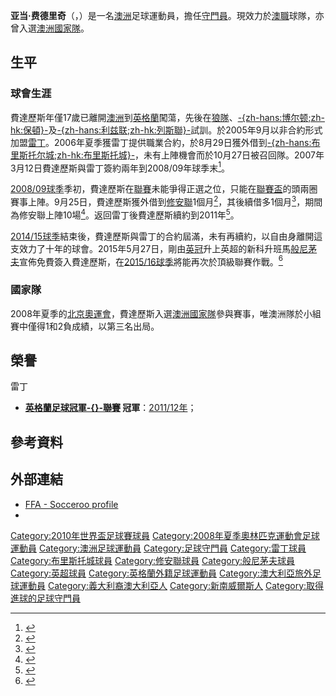 {{noteta|G1=足球|G2=EPL|G3=FAcup
|T=zh-hans:亚当·费德里奇;zh-hk:亞當·費達歷斯;zh-tw:亞當·費德里奇;
|1=zh-hans:亚当·费德里奇;zh-hk:亞當·費達歷斯;zh-tw:亞當·費德里奇;
|2=zh-hans:费德里奇;zh-hk:費達歷斯;zh-tw:費德里奇;
}}

{{Infobox football biography
| name        = 亚当·费德里奇<br />''Adam Federici''
| image       = AdamFederici.jpg
| fullname    = Adam Jay Gogić Federici<ref>{{cite web |url=http://www.football-league.co.uk/news/article/2015/the-football-league-retained-and-released-list-2491522.aspx |title=The Football League Retained List |publisher=The Football League |date=12 June 2015 |accessdate=16 June 2015 |archive-date=2016-03-04 |archive-url=https://web.archive.org/web/20160304055508/http://www.football-league.co.uk/news/article/2015/the-football-league-retained-and-released-list-2491522.aspx |dead-url=no }}</ref>
|         dateofbirth = {{birth date and age|1985|1|31|df=yes}}
|         cityofbirth = [[瑙拉|瑙拉]] 
|      countryofbirth = [[澳洲|澳洲]]
|              height = {{height|m=1.88}}
|            position = [[守門員|守門員]]
|         currentclub = [[麥克阿瑟足球會|麥克阿瑟]]
|          clubnumber = 1
| youthyears1 =     
| youthclubs1 = 赫斯基森海鷗
| youthyears2 =     
| youthclubs2 = {{link-en|新南威爾斯體育學院|NSW Institute of Sport|新南威爾斯體育學院}}
| youthyears3 = 2002
| youthclubs3 = {{link-en|澳洲體育學院|Australian Institute of Sport Football (Soccer) Program|澳洲體育學院}}
| years1   = 2003      
| clubs1 = [[伍尔弗汉普顿流浪足球俱乐部|伍尔弗汉普顿流浪]]  
| caps1 = 0   
| goals1 = 0
| years2   = 2003–2004 
| clubs2 = [[SEF多域斯1903|多域斯]]                           
| caps2 = 5    
| goals2 = 0
| years3   = 2005–2015 
| clubs3 = [[雷丁足球俱樂部|雷丁]]                                  
| caps3 = 209 
| goals3 = 1
| years4   = 2005      
| clubs4 = → [[梅登黑德聯足球會|梅登黑德聯]]
| caps4 = 15  
| goals4 = 0
| years5   = 2005–2006 
| clubs5 = → [[諾斯伍德足球會|諾斯伍德]]
| caps5 = 4   
| goals5 = 0
| years6   = 2005–2006 
| clubs6 = → [[卡爾夏登競技足球會|卡爾夏登]]
| caps6 = 25  
| goals6 = 0
| years7   = 2006      
| clubs7 = → [[布里斯托尔城足球俱乐部|布里斯托尔城]]
| caps7 = 0   
| goals7 = 0
| years8   = 2008      
| clubs8 = → [[修安联足球俱乐部|修安联]]
| caps8 = 10  
| goals8 = 0
| years9   = 2015–2018     
| clubs9 = [[伯恩茅斯足球俱乐部|伯恩茅斯]]                        
| caps9 = 8  
| goals9 = 0
| years10 = 2017
| clubs10 = → [[诺丁汉森林足球俱乐部|诺丁汉森林]]
| caps10 = 0
| goals10 = 0
| years11   = 2018–2020     
| clubs11 = [[史篤城足球會|史篤城]]                       
| caps11 = 8  
| goals11 = 0
| years12   = 2020–     
| clubs12 = [[麥克阿瑟足球會|麥克阿瑟]]                       
| caps12 = 2  
| goals12 = 0
| nationalyears1  = 2004–2005 
| nationalteam1  = 澳洲U20
| nationalcaps1 = 5 
| nationalgoals1 = 0
| nationalyears2  = 2008 
| nationalteam2 = 澳洲U23
| nationalcaps2 = 5 
| nationalgoals2 = 0
| nationalyears3  = 2010–2016 
| nationalteam3 = [[澳洲國家足球隊|澳洲]] 
| nationalcaps3 = 16 
| nationalgoals3 = 0
|            pcupdate = 2021年1月3日
|            ntupdate = 2016年6月7日
}}
'''亚当·费德里奇'''（{{lang-en|'''Adam Jay Federici'''}}，{{bd|1985年|1月31日|catidx=Federici, Adam}}）是一名[[澳洲|澳洲]]足球運動員，擔任[[守門員|守門員]]。現效力於[[澳職|澳職]]球隊{{le|麥克阿瑟足球俱樂部|Macarthur FC|麥克阿瑟}}，亦曾入選[[澳洲國家足球隊|澳洲國家隊]]。

== 生平 ==
=== 球會生涯 ===
費達歷斯年僅17歲已離開[[澳洲|澳洲]]到[[英格蘭|英格蘭]]闖蕩，先後在[[伍尔弗汉普顿流浪足球俱乐部|狼隊]]、[[博尔顿足球俱乐部|-{zh-hans:博尔顿;zh-hk:保頓}-]]及[[利兹联足球俱乐部|-{zh-hans:利兹联;zh-hk:列斯聯}-]]試訓。於2005年9月以非合約形式加盟[[雷丁足球俱樂部|雷丁]]。2006年夏季獲雷丁提供職業合約，於8月29日獲外借到[[布里斯托尔城足球俱乐部|-{zh-hans:布里斯托尔城;zh-hk:布里斯托城}-]]，未有上陣機會而於10月27日被召回隊。2007年3月12日費達歷斯與雷丁簽約兩年到2008/09年球季末<ref>{{cite news | date=2007-03-12 | url=http://www.readingfc.premiumtv.co.uk/page/NewsDetail/0,,10306~995413,00.html | title=Federici signs new two year contract | work=雷丁官網 | accessdate=2008-12-27 | deadurl=yes | archiveurl=https://archive.is/20120805120049/http://www.readingfc.premiumtv.co.uk/page/NewsDetail/0,,10306~995413,00.html | archivedate=2012-08-05 }}</ref>。

[[2008年至2009年英格蘭足球甲級聯賽|2008/09球季]]季初，費達歷斯在[[英格蘭足球甲級聯賽|聯賽]]未能爭得正選之位，只能在[[英格蘭聯賽盃|聯賽盃]]的頭兩圈賽事上陣。9月25日，費達歷斯獲外借到[[修安联足球俱乐部|修安聯]]1個月<ref>{{cite news | date=2008-09-25 | url=http://news.bbc.co.uk/sport1/hi/football/teams/s/southend_utd/7636216.stm | title=Reading loan Federici to Southend | publisher=[[BBC|BBC]] Sport | accessdate=2008-12-27}}</ref>，其後續借多1個月<ref>{{cite news | date=2008-10-23 | url=http://www.readingfc.premiumtv.co.uk/page/NewsDetail/0,,10306~1429529,00.html | title=Federici extends Southend loan | publisher=雷丁官網 | accessdate=2008-12-27 | deadurl=yes | archiveurl=https://web.archive.org/web/20081027210143/http://www.readingfc.premiumtv.co.uk/page/NewsDetail/0%2C%2C10306~1429529%2C00.html | archivedate=2008-10-27 }}</ref>，期間為修安聯上陣10場<ref>{{cite news | date=2008-11-24 | url=http://www.readingfc.premiumtv.co.uk/page/NewsDetail/0,,10306~1465134,00.html | title=Federici back after successful loan | publisher=雷丁官網 | accessdate=2008-12-27 | deadurl=yes | archiveurl=https://web.archive.org/web/20090113001343/http://www.readingfc.premiumtv.co.uk/page/NewsDetail/0%2C%2C10306~1465134%2C00.html | archivedate=2009-01-13 }}</ref>。返回雷丁後費達歷斯續約到2011年<ref>{{cite news|date=2008-12-11|url=http://www.readingfc.co.uk/page/NewsDetail/0,,10306~1483359,00.html|title=Federici signs new contract|publisher=雷丁官網|accessdate=2008-12-27|deadurl=yes|archiveurl=https://web.archive.org/web/20081214065645/http://www.readingfc.co.uk/page/NewsDetail/0%2C%2C10306~1483359%2C00.html|archivedate=2008-12-14}}</ref>。

[[2014年至2015年英格蘭足球冠軍聯賽|2014/15球季]]結束後，費達歷斯與雷丁的合約屆滿，未有再續約，以自由身離開這支效力了十年的球會。2015年5月27日，剛由[[英格蘭足球冠軍聯賽|英冠]]升上英超的新科升班馬[[般尼茅夫足球會|般尼茅夫]]宣佈免費簽入費達歷斯，在[[2015年至2016年英格蘭足球超級聯賽|2015/16球季]]將能再次於頂級聯賽作戰。<ref>{{cite news |url=http://www.bbc.com/sport/0/football/32900802 |title=Adam Federici: Bournemouth sign Reading goalkeeper |publisher=BBC Sport |date=2015-05-27 |accessdate=2015-07-09 |archive-date=2015-05-30 |archive-url=https://web.archive.org/web/20150530013429/http://www.bbc.com/sport/0/football/32900802 |dead-url=no }}</ref>

=== 國家隊 ===
2008年夏季的[[2008年夏季奥林匹克运动会|北京奧運會]]，費達歷斯入選[[澳洲國家足球隊|澳洲國家隊]]參與賽事，唯澳洲隊於小組賽中僅得1和2負成績，以第三名出局。

== 榮譽 ==
;雷丁
* '''[[英格蘭足球冠軍聯賽|英格蘭足球冠軍-{}-聯賽]] 冠軍'''：[[2011年至2012年英格蘭足球冠軍聯賽|2011/12年]]；

== 參考資料 ==
{{reflist}}

== 外部連結 ==
* [https://web.archive.org/web/20110527202951/http://www.footballaustralia.com.au/Socceroos/default.aspx?s=soc_player_profile&pid=1328&tid=23 FFA - Socceroo profile]
* {{soccerbase|42171|费德里奇}}

{{2008年奥运会男子足球澳大利亚参赛名单}}
{{Australia Squad 2010 World Cup}}

{{DEFAULTSORT:Federici, Adam}}
[[Category:2010年世界盃足球賽球員|Category:2010年世界盃足球賽球員]]
[[Category:2008年夏季奧林匹克運動會足球運動員|Category:2008年夏季奧林匹克運動會足球運動員]]
[[Category:澳洲足球運動員|Category:澳洲足球運動員]]
[[Category:足球守門員|Category:足球守門員]]
[[Category:雷丁球員|Category:雷丁球員]]
[[Category:布里斯托城球員|Category:布里斯托城球員]]
[[Category:修安聯球員|Category:修安聯球員]]
[[Category:般尼茅夫球員|Category:般尼茅夫球員]]
[[Category:英超球員|Category:英超球員]]
[[Category:英格蘭外籍足球運動員|Category:英格蘭外籍足球運動員]]
[[Category:澳大利亞旅外足球運動員|Category:澳大利亞旅外足球運動員]]
[[Category:義大利裔澳大利亞人|Category:義大利裔澳大利亞人]]
[[Category:新南威爾斯人|Category:新南威爾斯人]]
[[Category:取得進球的足球守門員|Category:取得進球的足球守門員]]